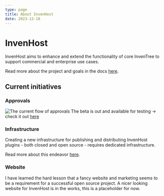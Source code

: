 ```yaml
---
type: page
title: About InvenHost
date: 2023-12-18
---
```


# InvenHost

InvenHost aims to enhance and extend the functionality of core InvenTree to support commercial and enterprise use cases.

Read more about the project and goals in the docs [here](https://doc.invenhost.com/).

## Current initiatives

### Approvals

![The current flow of approvals](/images/plgapr_06_intro.gif)
The beta is out and available for testing -> check it out [here](https://doc.invenhost.com/inventree_approval/main/)

### Infrastructure

Creating a new infrastructure for publishing and distributing InvenHost plugins - both closed and open source - requires dedicated infrastructure.

Read more about this endeavor [here](https://doc.invenhost.com/invenhost/main/services).

### Website

I have learned the hard lesson that a fancy website and marketing seems to be a requirement for a successful open source project.
A nicer looking website for InvenHost is in the works, this is a placeholder for now.
